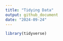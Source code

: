 ```yaml
---
title: "Tidying Data"
output: github_document
date: "2024-09-24"
---
```


```r
library(tidyverse)
```

